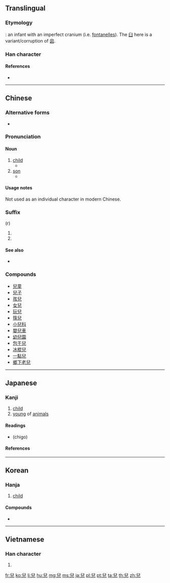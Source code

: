{{also|児|儿}}
==Translingual==
{{Han simplified forms|兒|児|儿}}

===Etymology===
{{Han etyl}}
{{liushu|p}}: an infant with an imperfect cranium (i.e. [[w:fontanelle|fontanelles]]). The [[臼]] here is a variant/corruption of [[囟]].

===Han character===
{{Han char|rn=10|rad=儿|as=06|sn=8|four=77217|canj=HXHU|ids=⿱臼儿}}

====References====
* {{Han ref|kx=0125.030|dkj=01365|dj=0265.060|hdz=10272.050|uh=5152|ud=20818|bh=A8E0|bd=43232}}

----

==Chinese==
{{zh-forms|s=儿}}

===Alternative forms===
* {{zh-l|児}}

===Pronunciation===
{{zh-pron
|m=ér
|c=ji4
|h=pfs=yì
|mn=lî/lîn
|w=3hher,3nyi
|mc=y
|oc=y
|ma=y|ma2=y
|cat=n,suffix
}}

====Noun====
{{zh-noun}}

# [[child]]
#* {{zh-x|兒童|child}}
# [[son]]
#* {{zh-x|兒子|son}}

====Usage notes====
Not used as an individual character in modern Chinese.

===Suffix===
{{zh-suf}} (r)

# {{non-gloss definition|non-syllabic diminutive suffix}}
# {{non-gloss definition|a final [[retroflex]] syllable added in Mandarin dialects}}

====See also====
* {{l|en|erhua}}

===Compounds===
{{der-top}}
* [[兒童]]
* [[兒子]]
* [[孩兒]]
* [[女兒]]
* [[玩兒]]
* [[筷兒]]
* [[小兒科]]
* [[嬰兒車]]
* [[幼兒園]]
* [[包干兒]]
* [[冰棍兒]]
* [[一點兒]]
* [[鄉下老兒]]
{{der-bottom}}

----

==Japanese==

===Kanji===
{{ja-kanji|grade=|rs=儿06|style=ky|shin=児}}

# [[child]]
# [[young]] of [[animals]]

====Readings====
* {{ja-readings|kanon=[[じ]] (ji), [[げい]] (gei)|goon=[[に]] (ni), [[げ]] (ge)|kun=[[こ]] (ko)|nanori=[[ちご]]}} (chigo)

====References====
{{ja-kref
|jis=513B
|ku=4927
|shift=995A
|euc=D1BB
|freq=''[[kyūjitai]]''
|nelson=3850
|newnelson=357
|halpern=2625
|kld=''not listed''
|heisig=''not listed''
|tuttle=4c3.3
}}

----

==Korean==

===Hanja===
{{ko-hanja|hangeul=아,예|rv=a,ye|mr=a,ye}}

# [[child]]

====Compounds====
* {{l|ko|孤兒院|tr=[[고아원]], goawon||orphanage}}

----

==Vietnamese==

===Han character===
{{vi-hantu|[[nhi]], [[nghê]], [[nhẻ]]|rs=儿06}}

# {{defn|lang=vi|sort=儿06}}

[[fr:兒]]
[[ko:兒]]
[[li:兒]]
[[hu:兒]]
[[mg:兒]]
[[ms:兒]]
[[ja:兒]]
[[pl:兒]]
[[pt:兒]]
[[ta:兒]]
[[th:兒]]
[[zh:兒]]